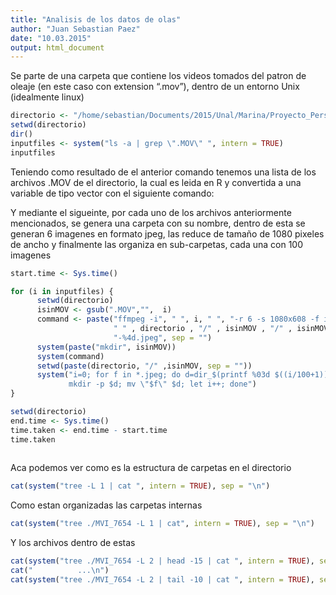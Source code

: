 ```yaml
---
title: "Analisis de los datos de olas"
author: "Juan Sebastian Paez"
date: "10.03.2015"
output: html_document
---
```


Se parte de una carpeta que contiene los videos tomados del patron de oleaje (en este caso con extension ".mov"), dentro de un entorno Unix (idealmente linux)


```r
directorio <- "/home/sebastian/Documents/2015/Unal/Marina/Proyecto_Personal/"
setwd(directorio)
dir()
inputfiles <- system("ls -a | grep \".MOV\" ", intern = TRUE)
inputfiles

```

Teniendo como resultado de el anterior comando tenemos una lista de los archivos .MOV de el directorio, la cual es leida en R y convertida a una variable de tipo vector con el siguiente comando:

Y mediante el sigueinte, por cada uno de los archivos anteriormente mencionados, se genera una carpeta con su nombre, dentro de esta se generan 6 imagenes en formato jpeg, las reduce de tamaño de 1080 pixeles de ancho y finalmente las organiza en sub-carpetas, cada una con 100 imagenes

```r

start.time <- Sys.time()

for (i in inputfiles) {
      setwd(directorio)
      isinMOV <- gsub(".MOV","",  i)
      command <- paste("ffmpeg -i", " ", i, " ", "-r 6 -s 1080x608 -f image2",
                       " " , directorio , "/" , isinMOV , "/" , isinMOV , 
                       "-%4d.jpeg", sep = "") 
      system(paste("mkdir", isinMOV))
      system(command)
      setwd(paste(directorio, "/" ,isinMOV, sep = ""))
      system("i=0; for f in *.jpeg; do d=dir_$(printf %03d $((i/100+1))); 
             mkdir -p $d; mv \"$f\" $d; let i++; done")
}

setwd(directorio)
end.time <- Sys.time()
time.taken <- end.time - start.time
time.taken
      
```


Aca podemos ver como es la estructura de carpetas en el directorio


```r

cat(system("tree -L 1 | cat ", intern = TRUE), sep = "\n")

```

Como estan organizadas las carpetas internas

```r

cat(system("tree ./MVI_7654 -L 1 | cat", intern = TRUE), sep = "\n")

```

Y los archivos dentro de estas

```r

cat(system("tree ./MVI_7654 -L 2 | head -15 | cat ", intern = TRUE), sep = "\n")
cat("          ...\n")
cat(system("tree ./MVI_7654 -L 2 | tail -10 | cat ", intern = TRUE), sep = "\n")


```
